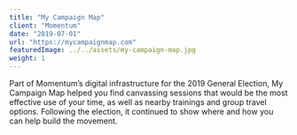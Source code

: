 ```yaml
---
title: "My Campaign Map"
client: "Momentum"
date: "2019-07-01"
url: "https://mycampaignmap.com"
featuredImage: ../../assets/my-campaign-map.jpg
weight: 1
---
```


Part of Momentum’s digital infrastructure for the 2019 General Election, My Campaign Map helped you find canvassing sessions that would be the most effective use of your time, as well as nearby trainings and group travel options. Following the election, it continued to show where and how you can help build the movement.
